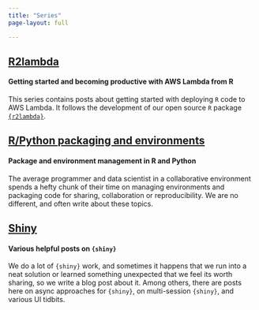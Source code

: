 ```yaml
---
title: "Series"
page-layout: full

---
```


## [R2lambda](series/r2lambda.html)

#### Getting started and becoming productive with AWS Lambda from R
This series contains posts about getting started with deploying `R` code to 
AWS Lambda. It follows the development of our open source `R` package 
[`{r2lambda}`](https://github.com/discindo/r2lambda).

## [R/Python packaging and environments](series/pkg-env.html)

#### Package and environment management in R and Python
The average programmer and data scientist in a collaborative environment
spends a hefty chunk of their time on managing environments and packaging code
for sharing, collaboration or reproducibility. We are no different, and often
write about these topics. 

## [Shiny](series/shiny.html)

#### Various helpful posts on `{shiny}`
We do a lot of `{shiny}` work, and sometimes it happens that we run into a neat 
solution or learned something unexpected that we feel its worth sharing, 
so we write a blog post about it. Among others, there are posts here on async 
approaches for `{shiny}`, on multi-session `{shiny}`, and various UI tidbits.
